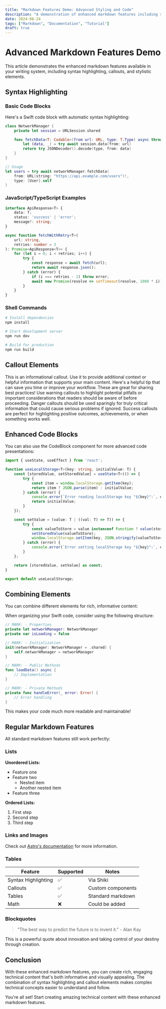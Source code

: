 ```yaml
---
title: "Markdown Features Demo: Advanced Styling and Code"
description: "A demonstration of enhanced markdown features including syntax highlighting, callouts, and advanced formatting options."
date: 2024-08-24
tags: ["Markdown", "Documentation", "Tutorial"]
draft: true
---
```



# Advanced Markdown Features Demo

This article demonstrates the enhanced markdown features available in your writing system, including syntax highlighting, callouts, and stylistic elements.

## Syntax Highlighting

### Basic Code Blocks

Here's a Swift code block with automatic syntax highlighting:

```swift
class NetworkManager {
    private let session = URLSession.shared

    func fetchData<T: Codable>(from url: URL, type: T.Type) async throws -> T {
        let (data, _) = try await session.data(from: url)
        return try JSONDecoder().decode(type, from: data)
    }
}

// Usage
let users = try await networkManager.fetchData(
    from: URL(string: "https://api.example.com/users")!,
    type: [User].self
)
```

### JavaScript/TypeScript Examples

```typescript
interface ApiResponse<T> {
    data: T;
    status: 'success' | 'error';
    message?: string;
}

async function fetchWithRetry<T>(
    url: string,
    retries: number = 3
): Promise<ApiResponse<T>> {
    for (let i = 0; i < retries; i++) {
        try {
            const response = await fetch(url);
            return await response.json();
        } catch (error) {
            if (i === retries - 1) throw error;
            await new Promise(resolve => setTimeout(resolve, 1000 * i));
        }
    }
}
```

### Shell Commands

```bash
# Install dependencies
npm install

# Start development server
npm run dev

# Build for production
npm run build
```

## Callout Elements

<Callout type="info" title="Information">
This is an informational callout. Use it to provide additional context or helpful information that supports your main content.
</Callout>

<Callout type="tip" title="Pro Tip">
Here's a helpful tip that can save you time or improve your workflow. These are great for sharing best practices!
</Callout>

<Callout type="warning" title="Important Warning">
Use warning callouts to highlight potential pitfalls or important considerations that readers should be aware of before proceeding.
</Callout>

<Callout type="danger" title="Critical">
Danger callouts should be used sparingly for truly critical information that could cause serious problems if ignored.
</Callout>

<Callout type="success" title="Success">
Success callouts are perfect for highlighting positive outcomes, achievements, or when something works well.
</Callout>

## Enhanced Code Blocks

You can also use the CodeBlock component for more advanced code presentations:

<CodeBlock title="Custom Hook Implementation" language="typescript" filename="useLocalStorage.ts">

```typescript
import { useState, useEffect } from 'react';

function useLocalStorage<T>(key: string, initialValue: T) {
    const [storedValue, setStoredValue] = useState<T>(() => {
        try {
            const item = window.localStorage.getItem(key);
            return item ? JSON.parse(item) : initialValue;
        } catch (error) {
            console.error(`Error reading localStorage key "${key}":`, error);
            return initialValue;
        }
    });

    const setValue = (value: T | ((val: T) => T)) => {
        try {
            const valueToStore = value instanceof Function ? value(storedValue) : value;
            setStoredValue(valueToStore);
            window.localStorage.setItem(key, JSON.stringify(valueToStore));
        } catch (error) {
            console.error(`Error setting localStorage key "${key}":`, error);
        }
    };

    return [storedValue, setValue] as const;
}

export default useLocalStorage;
```

</CodeBlock>

## Combining Elements

You can combine different elements for rich, informative content:

<Callout type="tip" title="Code Organization Best Practice">

When organizing your Swift code, consider using the following structure:

```swift
// MARK: - Properties
private let networkManager: NetworkManager
private var isLoading = false

// MARK: - Initialization
init(networkManager: NetworkManager = .shared) {
    self.networkManager = networkManager
}

// MARK: - Public Methods
func loadData() async {
    // Implementation
}

// MARK: - Private Methods
private func handleError(_ error: Error) {
    // Error handling
}
```

This makes your code much more readable and maintainable!

</Callout>

## Regular Markdown Features

All standard markdown features still work perfectly:

### Lists

**Unordered Lists:**
- Feature one
- Feature two
  - Nested item
  - Another nested item
- Feature three

**Ordered Lists:**
1. First step
2. Second step
3. Third step

### Links and Images

Check out [Astro's documentation](https://docs.astro.build) for more information.

### Tables

| Feature | Supported | Notes |
|---------|-----------|-------|
| Syntax Highlighting | ✅ | Via Shiki |
| Callouts | ✅ | Custom components |
| Tables | ✅ | Standard markdown |
| Math | ❌ | Could be added |

### Blockquotes

> "The best way to predict the future is to invent it." - Alan Kay

This is a powerful quote about innovation and taking control of your destiny through creation.

## Conclusion

With these enhanced markdown features, you can create rich, engaging technical content that's both informative and visually appealing. The combination of syntax highlighting and callout elements makes complex technical concepts easier to understand and follow.

<Callout type="success" title="Ready to Write">
You're all set! Start creating amazing technical content with these enhanced markdown features.
</Callout>
